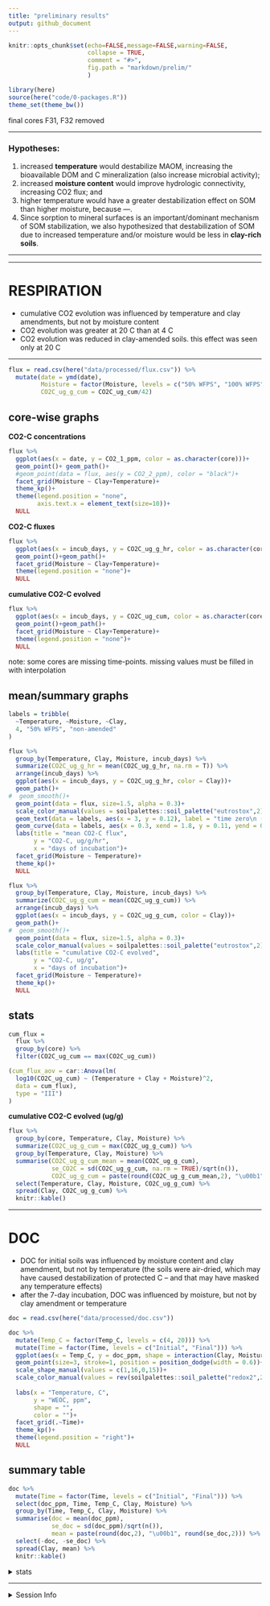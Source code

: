 ```yaml
---
title: "preliminary results"
output: github_document
---
```


```r
knitr::opts_chunk$set(echo=FALSE,message=FALSE,warning=FALSE,
                      collapse = TRUE,
                      comment = "#>", 
                      fig.path = "markdown/prelim/"
                      )
```

```r
library(here)
source(here("code/0-packages.R"))
theme_set(theme_bw())
```

final cores F31, F32 removed

----

### Hypotheses:
(1) increased **temperature** would destabilize MAOM, increasing the bioavailable DOM and C mineralization (also increase microbial activity); 
(2) increased **moisture content** would improve hydrologic connectivity, increasing CO2 flux; and 
(3) higher temperature would have a greater destabilization effect on SOM than higher moisture, because ---. 
(4) Since sorption to mineral surfaces is an important/dominant mechanism of SOM stabilization, we also hypothesized that  destabilization of SOM due to increased temperature and/or moisture would be less in **clay-rich soils**. 

----

----

# RESPIRATION

- cumulative CO2 evolution was influenced by temperature and clay amendments, but not by moisture content
- CO2 evolution was greater at 20 C than at 4 C
- CO2 evolution was reduced in clay-amended soils. this effect was seen only at 20 C

----

```r
flux = read.csv(here("data/processed/flux.csv")) %>% 
  mutate(date = ymd(date),
         Moisture = factor(Moisture, levels = c("50% WFPS", "100% WFPS")),
         CO2C_ug_g_cum = CO2C_ug_cum/42)
```

## core-wise graphs

**CO2-C concentrations**

```r
flux %>% 
  ggplot(aes(x = date, y = CO2_1_ppm, color = as.character(core)))+
  geom_point()+ geom_path()+
  #geom_point(data = flux, aes(y = CO2_2_ppm), color = "black")+
  facet_grid(Moisture ~ Clay+Temperature)+
  theme_kp()+
  theme(legend.position = "none",
        axis.text.x = element_text(size=10))+
  NULL
```

**CO2-C fluxes**

```r
flux %>% 
  ggplot(aes(x = incub_days, y = CO2C_ug_g_hr, color = as.character(core)))+
  geom_point()+geom_path()+
  facet_grid(Moisture ~ Clay+Temperature)+
  theme(legend.position = "none")+
  NULL
```

**cumulative CO2-C evolved**

```r
flux %>% 
  ggplot(aes(x = incub_days, y = CO2C_ug_cum, color = as.character(core)))+
  geom_point()+geom_path()+
  facet_grid(Moisture ~ Clay+Temperature)+
  theme(legend.position = "none")+
  NULL
```

note: some cores are missing time-points. missing values must be filled in with interpolation


## mean/summary graphs

```r

labels = tribble(
  ~Temperature, ~Moisture, ~Clay,
  4, "50% WFPS", "non-amended"
)

flux %>% 
  group_by(Temperature, Clay, Moisture, incub_days) %>% 
  summarize(CO2C_ug_g_hr = mean(CO2C_ug_g_hr, na.rm = T)) %>% 
  arrange(incub_days) %>% 
  ggplot(aes(x = incub_days, y = CO2C_ug_g_hr, color = Clay))+
  geom_path()+
#  geom_smooth()+
  geom_point(data = flux, size=1.5, alpha = 0.3)+
  scale_color_manual(values = soilpalettes::soil_palette("eutrostox",2))+
  geom_text(data = labels, aes(x = 3, y = 0.12), label = "time zero\n (initial)", color = "black", size=3)+
  geom_curve(data = labels, aes(x = 0.3, xend = 1.8, y = 0.11, yend = 0.12), curvature = -0.3, color = "black")+
  labs(title = "mean CO2-C flux",
       y = "CO2-C, ug/g/hr",
       x = "days of incubation")+
  facet_grid(Moisture ~ Temperature)+
  theme_kp()+
  NULL
```

```r
flux %>% 
  group_by(Temperature, Clay, Moisture, incub_days) %>% 
  summarize(CO2C_ug_g_cum = mean(CO2C_ug_g_cum)) %>% 
  arrange(incub_days) %>% 
  ggplot(aes(x = incub_days, y = CO2C_ug_g_cum, color = Clay))+
  geom_path()+
#  geom_smooth()+
  geom_point(data = flux, size=1.5, alpha = 0.3)+
  scale_color_manual(values = soilpalettes::soil_palette("eutrostox",2))+
  labs(title = "cumulative CO2-C evolved",
       y = "CO2-C, ug/g",
       x = "days of incubation")+
  facet_grid(Moisture ~ Temperature)+
  theme_kp()+
  NULL
```




## stats

```r
cum_flux = 
  flux %>% 
  group_by(core) %>% 
  filter(CO2C_ug_cum == max(CO2C_ug_cum))
```


```r
(cum_flux_aov = car::Anova(lm(
  log10(CO2C_ug_cum) ~ (Temperature + Clay + Moisture)^2,
  data = cum_flux), 
  type = "III")
)
```

**cumulative CO2-C evolved (ug/g)**
```r
flux %>% 
  group_by(core, Temperature, Clay, Moisture) %>% 
  summarize(CO2C_ug_g_cum = max(CO2C_ug_g_cum)) %>% 
  group_by(Temperature, Clay, Moisture) %>% 
  summarise(CO2C_ug_g_cum_mean = mean(CO2C_ug_g_cum),
            se_CO2C = sd(CO2C_ug_g_cum, na.rm = TRUE)/sqrt(n()),
            CO2C_ug_g_cum = paste(round(CO2C_ug_g_cum_mean,2), "\u00b1", round(se_CO2C,2))) %>% 
  select(Temperature, Clay, Moisture, CO2C_ug_g_cum) %>% 
  spread(Clay, CO2C_ug_g_cum) %>% 
  knitr::kable()
```

---

# DOC

- DOC for initial soils was influenced by moisture content and clay amendment, but not by temperature (the soils were air-dried, which may have caused destabilization of protected C -- and that may have masked any temperature effects)
- after the 7-day incubation, DOC was influenced by moisture, but not by clay amendment or temperature


```r
doc = read.csv(here("data/processed/doc.csv"))
```


```r
doc %>%
  mutate(Temp_C = factor(Temp_C, levels = c(4, 20))) %>% 
  mutate(Time = factor(Time, levels = c("Initial", "Final"))) %>% 
  ggplot(aes(x = Temp_C, y = doc_ppm, shape = interaction(Clay, Moisture), color = Moisture))+
  geom_point(size=3, stroke=1, position = position_dodge(width = 0.6))+
  scale_shape_manual(values = c(1,16,0,15))+
  scale_color_manual(values = rev(soilpalettes::soil_palette("redox2",2)))+
  
  labs(x = "Temperature, C",
       y = "WEOC, ppm",
       shape = "",
       color = "")+
  facet_grid(.~Time)+
  theme_kp()+
  theme(legend.position = "right")+
  NULL
```

## summary table

```r
doc %>% 
  mutate(Time = factor(Time, levels = c("Initial", "Final"))) %>% 
  select(doc_ppm, Time, Temp_C, Clay, Moisture) %>% 
  group_by(Time, Temp_C, Clay, Moisture) %>% 
  summarise(doc = mean(doc_ppm),
            se_doc = sd(doc_ppm)/sqrt(n()),
            mean = paste(round(doc,2), "\u00b1", round(se_doc,2))) %>% 
  select(-doc, -se_doc) %>% 
  spread(Clay, mean) %>% 
  knitr::kable()
```

<details>
  <summary>stats</summary>

```r
aov_doc_initial = aov(doc_ppm ~ (Temp_C + Moisture + Clay)^2, 
                    data = doc %>% filter(Time=="Initial"))
summary(aov_doc_initial)

aov_doc_final = aov(doc_ppm ~ (Temp_C + Moisture + Clay)^2, 
                    data = doc %>% filter(Time=="Final"))
summary(aov_doc_final)
```

</details>


---

<details>
  <summary>Session Info</summary>

date run: `r Sys.Date()`

```r
sessionInfo()
```

</details>

